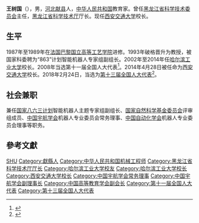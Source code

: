 {{Infobox Officeholder
|name=王树国
|honorific-suffix=
|caption=
|office={{Flagicon|PRC}}[[第十三届全国人民代表大会常务委员会|第十三届全国人民代表大会常务委员会]]委员
|term_start=2018年3月
|office1={{Flagicon|PRC}} 第十三届[[全国人民代表大会华侨委员会|全国人民代表大会华侨委员会]]委员
|term_start1=2018年3月
|1blankname1=主任
|1namedata1=[[王光亚|王光亚]]
|office2={{Flagicon|PRC}} [[哈尔滨工业大学|哈尔滨工业大学]]校长
|term_start2=2002年3月
|term_end2=2014年4月
|1blankname2=书记
|1namedata2=[[李生_(1943年)|李生]]{{to}}[[郭大成_(1951年)|郭大成]]{{to}}[[王树权|王树权]]
|predecessor2=[[杨士勤|杨士勤]]
|successor2=[[周玉|周玉]]
|order3=
|office3={{Flagicon|PRC}}[[西安交通大学|西安交通大学]]校长
|term_start3=2014年4月
|predecessor3=[[郑南宁|郑南宁]]
|1blankname3=书记
|1namedata3=[[张迈曾|张迈曾]]{{to}}[[卢建军|卢建军]]
|birth_date={{Birth year and age|1958|10}}
|death_date=
|death_place=
|nationality={{PRC}}
|native place = [[河北|河北]][[献县|献县]]
|party={{CPC}}
|relations=
|occupation=[[政治家|政治家]]、[[科学家|科学家]]
|footnotes=
}}
'''王树国'''（{{bd|1958年|10月1日||}}），男，[[河北省|河北]][[献县|献县]]人，[[中华人民共和国|中华人民共和国]]教育家。曾任[[黑龙江省科学技术委员会|黑龙江省科学技术委员会]]主任，[[黑龙江省科学技术厅|黑龙江省科学技术厅]]厅长。现任[[西安交通大学|西安交通大学]]校长。

== 生平 ==
1987年至1989年在[[法国|法国]][[巴黎|巴黎]][[国立高等工艺学院|国立高等工艺学院]]进修。1993年破格晋升为教授，被国家科委聘为“863”计划智能机器人专家组副组长。2002年至2014年任[[哈尔滨工业大学|哈尔滨工业大学]]校长。2008年当选第十一届全国人大代表<ref>{{cite news|title=全国人大代表信息-王树国|url= http://210.82.31.1:8084/delegate/viewDelegate.action?dbid=110540|accessdate=2013-04-05|newspaper=全国人大网}}</ref>。2014年4月28日被任命为[[西安交通大学|西安交通大学]]校长。2018年2月24日，当选为[[第十三届全国人大代表|第十三届全国人大代表]]<ref>{{Cite web|title=（受权发布）中华人民共和国第十三届全国人民代表大会代表名单-中新网|url=http://www.chinanews.com/gn/2018/02-25/8453959.shtml|accessdate=2021-02-13|work=中新网|archive-date=2018-02-27|archive-url=https://web.archive.org/web/20180227031724/http://www.chinanews.com/gn/2018/02-25/8453959.shtml|dead-url=no}}</ref>。

== 社会兼职 ==
兼任[[国家八六三计划|国家八六三计划]]智能机器人主题专家组副组长、[[国家自然科学基金委员会|国家自然科学基金委员会]]评审组成员、[[中国宇航学会|中国宇航学会]]机器人专业委员会常务理事、[[中国自动化学会|中国自动化学会]]机器人专业委员会理事等职务。

== 參考文獻 ==
{{reflist}}

{{哈尔滨工业大学}}
{{西安交通大学}}
{{Navboxes
| title  = 王树国在[[中国宇航学会|中国宇航学会]]的职务
| list1  =
{{中国宇航学会第五届理事会}}
{{中国宇航学会第六届理事会}}
}}
{{Navboxes
| title  = 王树国在[[中国高等教育学会|中国高等教育学会]]的职务
| list1  =
{{中国高等教育学会第六届理事会}}
{{中国高等教育学会第七届理事会}}
}}

{{Authority control}}

{{DEFAULTSORT:Wang王}}
[[Category:王姓|SHU]]
[[Category:獻縣人|Category:獻縣人]]
[[Category:中华人民共和国机械工程师|Category:中华人民共和国机械工程师]]
[[Category:黑龙江省科学技术厅厅长|Category:黑龙江省科学技术厅厅长]]
[[Category:哈尔滨工业大学校友|Category:哈尔滨工业大学校友]]
[[Category:哈尔滨工业大学校长|Category:哈尔滨工业大学校长]]
[[Category:西安交通大学校长|Category:西安交通大学校长]]
[[Category:中国宇航学会常务理事|Category:中国宇航学会常务理事]]
[[Category:中国宇航学会副理事长|Category:中国宇航学会副理事长]]
[[Category:中国高等教育学会副会长|Category:中国高等教育学会副会长]]
[[Category:第十一届全国人大代表|Category:第十一届全国人大代表]]
[[Category:第十三届全国人大代表|Category:第十三届全国人大代表]]